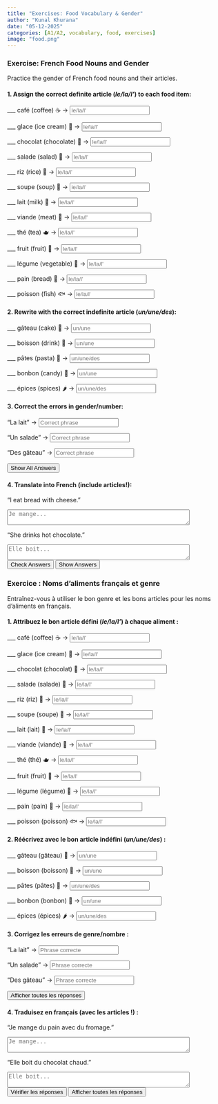 ```yaml
---
title: "Exercises: Food Vocabulary & Gender"  
author: "Kunal Khurana"  
date: "05-12-2025"  
categories: [A1/A2, vocabulary, food, exercises]  
image: "food.png" 
---
```


::: {.content-visible when-profile="english"}

### Exercise: French Food Nouns and Gender

Practice the gender of French food nouns and their articles.

#### 1. Assign the correct definite article (*le/la/l'*) to each food item:

\_\_\_ café (coffee) ☕ → <input type="text" placeholder="le/la/l'" oninput="checkAnswer(this, 'le')">

\_\_\_ glace (ice cream) 🍦 → <input type="text" placeholder="le/la/l'" oninput="checkAnswer(this, 'la')">

\_\_\_ chocolat (chocolate) 🍫 → <input type="text" placeholder="le/la/l'" oninput="checkAnswer(this, 'le')">

\_\_\_ salade (salad) 🥗 → <input type="text" placeholder="le/la/l'" oninput="checkAnswer(this, 'la')">

\_\_\_ riz (rice) 🍚 → <input type="text" placeholder="le/la/l'" oninput="checkAnswer(this, 'le')">

\_\_\_ soupe (soup) 🍲 → <input type="text" placeholder="le/la/l'" oninput="checkAnswer(this, 'la')">

\_\_\_ lait (milk) 🥛 → <input type="text" placeholder="le/la/l'" oninput="checkAnswer(this, 'le')">

\_\_\_ viande (meat) 🥩 → <input type="text" placeholder="le/la/l'" oninput="checkAnswer(this, 'la')">

\_\_\_ thé (tea) 🫖 → <input type="text" placeholder="le/la/l'" oninput="checkAnswer(this, 'le')">

\_\_\_ fruit (fruit) 🍎 → <input type="text" placeholder="le/la/l'" oninput="checkAnswer(this, 'le')">

\_\_\_ légume (vegetable) 🥕 → <input type="text" placeholder="le/la/l'" oninput="checkAnswer(this, 'le')">

\_\_\_ pain (bread) 🍞 → <input type="text" placeholder="le/la/l'" oninput="checkAnswer(this, 'le')">

\_\_\_ poisson (fish) 🐟 → <input type="text" placeholder="le/la/l'" oninput="checkAnswer(this, 'le')">

#### 2. Rewrite with the correct indefinite article (*un/une/des*):

\_\_\_ gâteau (cake) 🎂 → <input type="text" placeholder="un/une" oninput="checkAnswer(this, 'un')">

\_\_\_ boisson (drink) 🥤 → <input type="text" placeholder="un/une" oninput="checkAnswer(this, 'une')">

\_\_\_ pâtes (pasta) 🍝 → <input type="text" placeholder="un/une/des" oninput="checkAnswer(this, 'des')">

\_\_\_ bonbon (candy) 🍬 → <input type="text" placeholder="un/une" oninput="checkAnswer(this, 'un')">

\_\_\_ épices (spices) 🌶️ → <input type="text" placeholder="un/une/des" oninput="checkAnswer(this, 'des')">

#### 3. Correct the errors in gender/number:

"La lait" → <input type="text" placeholder="Correct phrase" oninput="checkAnswer(this, 'le lait')">

"Un salade" → <input type="text" placeholder="Correct phrase" oninput="checkAnswer(this, 'une salade')">

"Des gâteau" → <input type="text" placeholder="Correct phrase" oninput="checkAnswer(this, 'des gâteaux')">

<button onclick="showAnswers()">Show All Answers</button>

<script>  
function showAnswers() {  
    document.querySelectorAll('input[type="text"]').forEach(input => {  
        const correct = input.getAttribute('oninput').match(/'([^']+)'/)[1];  
        input.value = correct;  
        const feedback = input.nextElementSibling;  
        feedback.textContent = "✓ Correct!";  
        feedback.style.color = "green";  
    });  
}  
</script>

#### 4. Translate into French (include articles!):

"I eat bread with cheese."\


<textarea placeholder="Je mange..." rows="2" cols="50" oninput="checkTranslation(this, 'Je mange du pain avec du fromage')"></textarea>

"She drinks hot chocolate."\


<textarea placeholder="Elle boit..." rows="2" cols="50" oninput="checkTranslation(this, 'Elle boit du chocolat chaud')"></textarea>


<button onclick="checkAllAnswers()">Check Answers</button>

<button onclick="showAllAnswers()">Show Answers</button>

<script>  
function checkAnswer(input, correctAnswer) {  
    const feedback = input.nextElementSibling;  
    if (input.value.trim().toLowerCase() === correctAnswer.toLowerCase()) {  
        feedback.textContent = "✓ Correct!";  
        feedback.style.color = "green";  
    } else if (input.value.trim()) {  
        feedback.textContent = "✗ Try again!";  
        feedback.style.color = "red";  
    }  
}  

function checkAllAnswers() {  
    document.querySelectorAll('input[type="text"]').forEach(input => {  
        const correct = input.getAttribute('oninput').match(/'([^']+)'/)[1];  
        checkAnswer(input, correct);  
    });  
}  

function showAllAnswers() {  
    document.querySelectorAll('input[type="text"]').forEach(input => {  
        const correct = input.getAttribute('oninput').match(/'([^']+)'/)[1];  
        input.value = correct;  
        const feedback = input.nextElementSibling;  
        feedback.textContent = "✓ Correct!";  
        feedback.style.color = "green";  
    });  
}  
</script>

:::

::: {.content-visible when-profile="french"}

### Exercice : Noms d’aliments français et genre

Entraînez-vous à utiliser le bon genre et les bons articles pour les noms d’aliments en français.

#### 1. Attribuez le bon article défini (*le/la/l'*) à chaque aliment :

\_\_\_ café (coffee) ☕ → <input type="text" placeholder="le/la/l'" oninput="checkAnswer(this, 'le')">

\_\_\_ glace (ice cream) 🍦 → <input type="text" placeholder="le/la/l'" oninput="checkAnswer(this, 'la')">

\_\_\_ chocolat (chocolat) 🍫 → <input type="text" placeholder="le/la/l'" oninput="checkAnswer(this, 'le')">

\_\_\_ salade (salade) 🥗 → <input type="text" placeholder="le/la/l'" oninput="checkAnswer(this, 'la')">

\_\_\_ riz (riz) 🍚 → <input type="text" placeholder="le/la/l'" oninput="checkAnswer(this, 'le')">

\_\_\_ soupe (soupe) 🍲 → <input type="text" placeholder="le/la/l'" oninput="checkAnswer(this, 'la')">

\_\_\_ lait (lait) 🥛 → <input type="text" placeholder="le/la/l'" oninput="checkAnswer(this, 'le')">

\_\_\_ viande (viande) 🥩 → <input type="text" placeholder="le/la/l'" oninput="checkAnswer(this, 'la')">

\_\_\_ thé (thé) 🫖 → <input type="text" placeholder="le/la/l'" oninput="checkAnswer(this, 'le')">

\_\_\_ fruit (fruit) 🍎 → <input type="text" placeholder="le/la/l'" oninput="checkAnswer(this, 'le')">

\_\_\_ légume (légume) 🥕 → <input type="text" placeholder="le/la/l'" oninput="checkAnswer(this, 'le')">

\_\_\_ pain (pain) 🍞 → <input type="text" placeholder="le/la/l'" oninput="checkAnswer(this, 'le')">

\_\_\_ poisson (poisson) 🐟 → <input type="text" placeholder="le/la/l'" oninput="checkAnswer(this, 'le')">

#### 2. Réécrivez avec le bon article indéfini (*un/une/des*) :

\_\_\_ gâteau (gâteau) 🎂 → <input type="text" placeholder="un/une" oninput="checkAnswer(this, 'un')">

\_\_\_ boisson (boisson) 🥤 → <input type="text" placeholder="un/une" oninput="checkAnswer(this, 'une')">

\_\_\_ pâtes (pâtes) 🍝 → <input type="text" placeholder="un/une/des" oninput="checkAnswer(this, 'des')">

\_\_\_ bonbon (bonbon) 🍬 → <input type="text" placeholder="un/une" oninput="checkAnswer(this, 'un')">

\_\_\_ épices (épices) 🌶️ → <input type="text" placeholder="un/une/des" oninput="checkAnswer(this, 'des')">

#### 3. Corrigez les erreurs de genre/nombre :

"La lait" → <input type="text" placeholder="Phrase correcte" oninput="checkAnswer(this, 'le lait')">

"Un salade" → <input type="text" placeholder="Phrase correcte" oninput="checkAnswer(this, 'une salade')">

"Des gâteau" → <input type="text" placeholder="Phrase correcte" oninput="checkAnswer(this, 'des gâteaux')">

<button onclick="showAnswers()">Afficher toutes les réponses</button>

#### 4. Traduisez en français (avec les articles !) :

"Je mange du pain avec du fromage."\

<textarea placeholder="Je mange..." rows="2" cols="50" oninput="checkTranslation(this, 'Je mange du pain avec du fromage')"></textarea>


"Elle boit du chocolat chaud."\


<textarea placeholder="Elle boit..." rows="2" cols="50" oninput="checkTranslation(this, 'Elle boit du chocolat chaud')"></textarea>


<button onclick="checkAllAnswers()">Vérifier les réponses</button>

<button onclick="showAllAnswers()">Afficher toutes les réponses</button>

<script>  
function checkAnswer(input, correctAnswer) {  
    const feedback = input.nextElementSibling;  
    if (input.value.trim().toLowerCase() === correctAnswer.toLowerCase()) {  
        feedback.textContent = "✓ Correct!";  
        feedback.style.color = "green";  
    } else if (input.value.trim()) {  
        feedback.textContent = "✗ Try again!";  
        feedback.style.color = "red";  
    }  
}  

function checkAllAnswers() {  
    document.querySelectorAll('input[type="text"]').forEach(input => {  
        const correct = input.getAttribute('oninput').match(/'([^']+)'/)[1];  
        checkAnswer(input, correct);  
    });  
}  

function showAllAnswers() {  
    document.querySelectorAll('input[type="text"]').forEach(input => {  
        const correct = input.getAttribute('oninput').match(/'([^']+)'/)[1];  
        input.value = correct;  
        const feedback = input.nextElementSibling;  
        feedback.textContent = "✓ Correct!";  
        feedback.style.color = "green";  
    });  
}  
</script>

:::